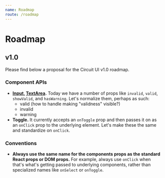```yaml
---
name: Roadmap
route: /roadmap
---
```


# Roadmap

## v1.0

Please find below a proposal for the Circuit UI v1.0 roadmap.

### Component APIs

- **[Input](/components/forms#input), [TextArea](/components/forms#textarea).**
  Today we have a number of props like `invalid`, `valid`, `showValid`, and
  `hasWarning`. Let's normalize them, perhaps as such:
    - valid (how to handle making "validness" visible?)
    - invalid
    - warning
- **Toggle.** It currently accepts an `onToggle` prop and
  then passes it on as an `onClick` prop to the underlying element. Let's
  make these the same and standardize on `onClick`.

### Conventions

- **Always use the same name for the components props as the standard React props
  or DOM props.** For example, always use `onClick` when that's what's getting
  passed to underlying components, rather than specialized names like
  `onSelect` or `onToggle`.
